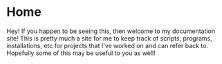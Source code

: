 # Home

Hey! If you happen to be seeing this, then welcome to my documentation site! This is pretty much a site for me to keep track of scripts, programs, installations, etc
for projects that I've worked on and can refer back to. Hopefully some of this may be useful to you as well!

